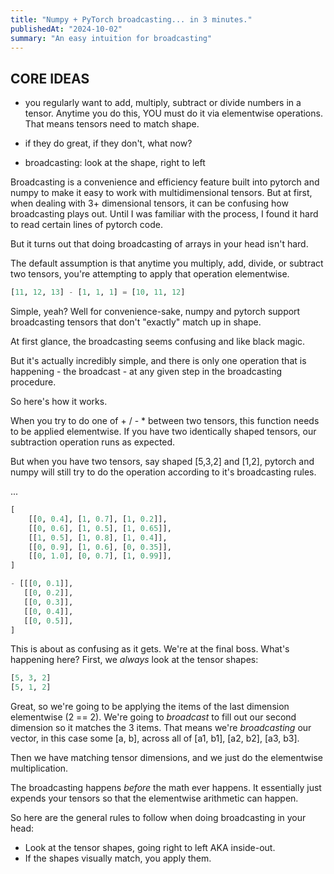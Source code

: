 ```yaml
---
title: "Numpy + PyTorch broadcasting... in 3 minutes."
publishedAt: "2024-10-02"
summary: "An easy intuition for broadcasting"
---
```


## CORE IDEAS

- you regularly want to add, multiply, subtract or divide numbers in a tensor. Anytime you do this, YOU must do it via elementwise operations. That means tensors need to match shape.
- if they do great, if they don't, what now?

- broadcasting: look at the shape, right to left

Broadcasting is a convenience and efficiency feature built into pytorch and numpy to make it easy to work with multidimensional tensors. But at first, when dealing with 3+ dimensional tensors, it can be confusing how broadcasting plays out. Until I was familiar with the process, I found it hard to read certain lines of pytorch code.

But it turns out that doing broadcasting of arrays in your head isn't hard.

The default assumption is that anytime you multiply, add, divide, or subtract two tensors, you're attempting to apply that operation elementwise.

```python
[11, 12, 13] - [1, 1, 1] = [10, 11, 12]
```

Simple, yeah? Well for convenience-sake, numpy and pytorch support broadcasting tensors that don't "exactly" match up in shape.

At first glance, the broadcasting seems confusing and like black magic.

But it's actually incredibly simple, and there is only one operation that is happening - the broadcast - at any given step in the broadcasting procedure.

So here's how it works.

When you try to do one of + / - \* between two tensors, this function needs to be applied elementwise. If you have two identically shaped tensors, our subtraction operation runs as expected.

But when you have two tensors, say shaped [5,3,2] and [1,2], pytorch and numpy will still try to do the operation according to it's broadcasting rules.

...

```python
[
    [[0, 0.4], [1, 0.7], [1, 0.2]],
    [[0, 0.6], [1, 0.5], [1, 0.65]],
    [[1, 0.5], [1, 0.8], [1, 0.4]],
    [[0, 0.9], [1, 0.6], [0, 0.35]],
    [[0, 1.0], [0, 0.7], [1, 0.99]],
]

- [[[0, 0.1]],
   [[0, 0.2]],
   [[0, 0.3]],
   [[0, 0.4]],
   [[0, 0.5]],
]
```

This is about as confusing as it gets. We're at the final boss. What's happening here?
First, we _always_ look at the tensor shapes:

```python
[5, 3, 2]
[5, 1, 2]
```

Great, so we're going to be applying the items of the last dimension elementwise (2 == 2). We're going to _broadcast_ to fill out our second dimension so it matches the 3 items. That means we're _broadcasting_ our vector, in this case some [a, b], across all of [a1, b1], [a2, b2], [a3, b3].

Then we have matching tensor dimensions, and we just do the elementwise multiplication.

The broadcasting happens _before_ the math ever happens. It essentially just expends your tensors so that the elementwise arithmetic can happen.

So here are the general rules to follow when doing broadcasting in your head:

- Look at the tensor shapes, going right to left AKA inside-out.
- If the shapes visually match, you apply them.
